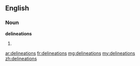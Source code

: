 ==English==

===Noun===
'''delineations'''

# {{plural of|[[delineation]]}}

[[ar:delineations]]
[[fr:delineations]]
[[mg:delineations]]
[[my:delineations]]
[[zh:delineations]]